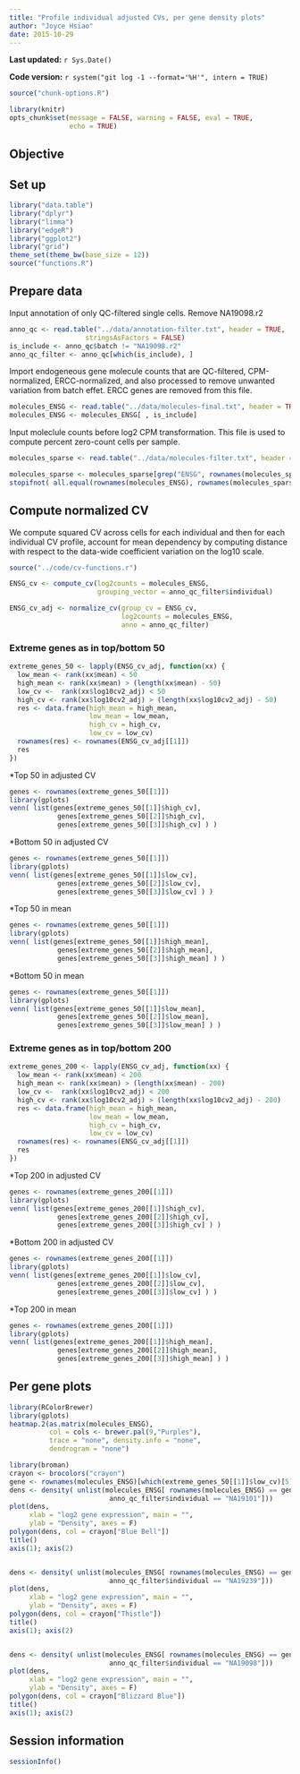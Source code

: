 ```yaml
---
title: "Profile individual adjusted CVs, per gene density plots"
author: "Joyce Hsiao"
date: 2015-10-29
---
```


**Last updated:** `r Sys.Date()`

**Code version:** `r system("git log -1 --format='%H'", intern = TRUE)`

```r
source("chunk-options.R")

library(knitr)
opts_chunk$set(message = FALSE, warning = FALSE, eval = TRUE, 
               echo = TRUE)
```


## Objective



## Set up

```r
library("data.table")
library("dplyr")
library("limma")
library("edgeR")
library("ggplot2")
library("grid")
theme_set(theme_bw(base_size = 12))
source("functions.R")
```


## Prepare data

Input annotation of only QC-filtered single cells. Remove NA19098.r2

```r
anno_qc <- read.table("../data/annotation-filter.txt", header = TRUE,
                   stringsAsFactors = FALSE)
is_include <- anno_qc$batch != "NA19098.r2"
anno_qc_filter <- anno_qc[which(is_include), ]
```


Import endogeneous gene molecule counts that are QC-filtered, CPM-normalized, ERCC-normalized, and also processed to remove unwanted variation from batch effet. ERCC genes are removed from this file.

```r
molecules_ENSG <- read.table("../data/molecules-final.txt", header = TRUE, stringsAsFactors = FALSE)
molecules_ENSG <- molecules_ENSG[ , is_include]
```

Input moleclule counts before log2 CPM transformation. This file is used to compute percent zero-count cells per sample.

```r
molecules_sparse <- read.table("../data/molecules-filter.txt", header = TRUE, stringsAsFactors = FALSE)

molecules_sparse <- molecules_sparse[grep("ENSG", rownames(molecules_sparse)), ]
stopifnot( all.equal(rownames(molecules_ENSG), rownames(molecules_sparse)) )
```


## Compute normalized CV 

We compute squared CV across cells for each individual and then for each individual CV profile, account for mean dependency by computing distance with respect to the data-wide coefficient variation on the log10 scale. 

```r
source("../code/cv-functions.r")

ENSG_cv <- compute_cv(log2counts = molecules_ENSG,
                      grouping_vector = anno_qc_filter$individual)

ENSG_cv_adj <- normalize_cv(group_cv = ENSG_cv, 
                            log2counts = molecules_ENSG, 
                            anno = anno_qc_filter)
```



### Extreme genes as in top/bottom 50

```r
extreme_genes_50 <- lapply(ENSG_cv_adj, function(xx) {
  low_mean <- rank(xx$mean) < 50
  high_mean <- rank(xx$mean) > (length(xx$mean) - 50)
  low_cv <-  rank(xx$log10cv2_adj) < 50
  high_cv <- rank(xx$log10cv2_adj) > (length(xx$log10cv2_adj) - 50)
  res <- data.frame(high_mean = high_mean,
                    low_mean = low_mean,
                    high_cv = high_cv,
                    low_cv = low_cv)
  rownames(res) <- rownames(ENSG_cv_adj[[1]])
  res
})
```

*Top 50 in adjusted CV

```r
genes <- rownames(extreme_genes_50[[1]])
library(gplots)
venn( list(genes[extreme_genes_50[[1]]$high_cv],
            genes[extreme_genes_50[[2]]$high_cv],
            genes[extreme_genes_50[[3]]$high_cv] ) )
```

*Bottom 50 in adjusted CV

```r
genes <- rownames(extreme_genes_50[[1]])
library(gplots)
venn( list(genes[extreme_genes_50[[1]]$low_cv],
            genes[extreme_genes_50[[2]]$low_cv],
            genes[extreme_genes_50[[3]]$low_cv] ) )
```


*Top 50 in mean

```r
genes <- rownames(extreme_genes_50[[1]])
library(gplots)
venn( list(genes[extreme_genes_50[[1]]$high_mean],
            genes[extreme_genes_50[[2]]$high_mean],
            genes[extreme_genes_50[[3]]$high_mean] ) )
```


*Bottom 50 in mean

```r
genes <- rownames(extreme_genes_50[[1]])
library(gplots)
venn( list(genes[extreme_genes_50[[1]]$low_mean],
            genes[extreme_genes_50[[2]]$low_mean],
            genes[extreme_genes_50[[3]]$low_mean] ) )
```









### Extreme genes as in top/bottom 200

```r
extreme_genes_200 <- lapply(ENSG_cv_adj, function(xx) {
  low_mean <- rank(xx$mean) < 200
  high_mean <- rank(xx$mean) > (length(xx$mean) - 200)
  low_cv <-  rank(xx$log10cv2_adj) < 200
  high_cv <- rank(xx$log10cv2_adj) > (length(xx$log10cv2_adj) - 200)
  res <- data.frame(high_mean = high_mean,
                    low_mean = low_mean,
                    high_cv = high_cv,
                    low_cv = low_cv)
  rownames(res) <- rownames(ENSG_cv_adj[[1]])
  res
})
```

*Top 200 in adjusted CV

```r
genes <- rownames(extreme_genes_200[[1]])
library(gplots)
venn( list(genes[extreme_genes_200[[1]]$high_cv],
            genes[extreme_genes_200[[2]]$high_cv],
            genes[extreme_genes_200[[3]]$high_cv] ) )
```

*Bottom 200 in adjusted CV

```r
genes <- rownames(extreme_genes_200[[1]])
library(gplots)
venn( list(genes[extreme_genes_200[[1]]$low_cv],
            genes[extreme_genes_200[[2]]$low_cv],
            genes[extreme_genes_200[[3]]$low_cv] ) )
```


*Top 200 in mean

```r
genes <- rownames(extreme_genes_200[[1]])
library(gplots)
venn( list(genes[extreme_genes_200[[1]]$high_mean],
            genes[extreme_genes_200[[2]]$high_mean],
            genes[extreme_genes_200[[3]]$high_mean] ) )
```




## Per gene plots

```r
library(RColorBrewer)
library(gplots)
heatmap.2(as.matrix(molecules_ENSG), 
          col = cols <- brewer.pal(9,"Purples"),
          trace = "none", density.info = "none",
          dendrogram = "none")
```

```r
library(broman)
crayon <- brocolors("crayon")
gene <- rownames(molecules_ENSG)[which(extreme_genes_50[[1]]$low_cv)[5]]
dens <- density( unlist(molecules_ENSG[ rownames(molecules_ENSG) == gene,
                         anno_qc_filter$individual == "NA19101"]))
plot(dens, 
     xlab = "log2 gene expression", main = "",
     ylab = "Density", axes = F)
polygon(dens, col = crayon["Blue Bell"])
title()
axis(1); axis(2)


dens <- density( unlist(molecules_ENSG[ rownames(molecules_ENSG) == gene,
                         anno_qc_filter$individual == "NA19239"]))
plot(dens, 
     xlab = "log2 gene expression", main = "",
     ylab = "Density", axes = F)
polygon(dens, col = crayon["Thistle"])
title()
axis(1); axis(2)


dens <- density( unlist(molecules_ENSG[ rownames(molecules_ENSG) == gene,
                         anno_qc_filter$individual == "NA19098"]))
plot(dens, 
     xlab = "log2 gene expression", main = "",
     ylab = "Density", axes = F)
polygon(dens, col = crayon["Blizzard Blue"])
title()
axis(1); axis(2)

```






## Session information

```r
sessionInfo()
```
